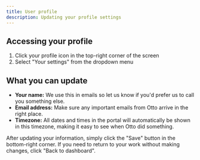 ```yaml
---
title: User profile
description: Updating your profile settings
---
```



## Accessing your profile
1. Click your profile icon in the top-right corner of the screen
2. Select "Your settings" from the dropdown menu

<ClickableImage src={profileLinksImage} alt="Screenshot of the profile menu with a link to the settings page" />

## What you can update
- **Your name:** We use this in emails so let us know if you'd prefer us to call you something else.
- **Email address:** Make sure any important emails from Otto arrive in the right place.
- **Timezone:** All dates and times in the portal will automatically be shown in this timezone, making it easy to see when Otto did something.

After updating your information, simply click the "Save" button in the bottom-right corner. If you need to return to your work without making changes, click "Back to dashboard".
